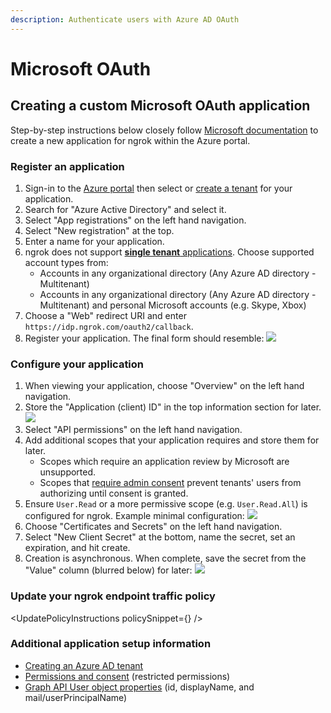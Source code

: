 ```yaml
---
description: Authenticate users with Azure AD OAuth
---
```



# Microsoft OAuth

## Creating a custom Microsoft OAuth application

Step-by-step instructions below closely follow [Microsoft documentation](https://docs.microsoft.com/en-us/azure/active-directory/develop/quickstart-register-app) to create a new application for ngrok within the Azure portal.

### Register an application

1.  Sign-in to the [Azure portal](https://portal.azure.com/) then select or [create a tenant](https://docs.microsoft.com/en-us/azure/active-directory/develop/quickstart-create-new-tenant) for your application.
2.  Search for "Azure Active Directory" and select it.
3.  Select "App registrations" on the left hand navigation.
4.  Select "New registration" at the top.
5.  Enter a name for your application.
6.  ngrok does not support [**single tenant** applications](https://docs.microsoft.com/en-us/azure/active-directory/develop/single-and-multi-tenant-apps). Choose supported account types from:
    - Accounts in any organizational directory (Any Azure AD directory - Multitenant)
    - Accounts in any organizational directory (Any Azure AD directory - Multitenant) and personal Microsoft accounts (e.g. Skype, Xbox)
7.  Choose a "Web" redirect URI and enter `https://idp.ngrok.com/oauth2/callback`.
8.  Register your application. The final form should resemble: ![](/img/howto/oauth/1-microsoft-create_app.png)

### Configure your application

1.  When viewing your application, choose "Overview" on the left hand navigation.
2.  Store the "Application (client) ID" in the top information section for later. ![](/img/howto/oauth/2-microsoft-app_overview.png)
3.  Select "API permissions" on the left hand navigation.
4.  Add additional scopes that your application requires and store them for later.
    - Scopes which require an application review by Microsoft are unsupported.
    - Scopes that [require admin consent](https://docs.microsoft.com/en-us/azure/active-directory/develop/v2-permissions-and-consent#admin-restricted-permissions) prevent tenants' users from authorizing until consent is granted.
5.  Ensure `User.Read` or a more permissive scope (e.g. `User.Read.All`) is configured for ngrok. Example minimal configuration: ![](/img/howto/oauth/3-microsoft-api_permissions.png)
6.  Choose "Certificates and Secrets" on the left hand navigation.
7.  Select "New Client Secret" at the bottom, name the secret, set an expiration, and hit create.
8.  Creation is asynchronous. When complete, save the secret from the "Value" column (blurred below) for later: ![](/img/howto/oauth/4-microsoft-client_secret.png)

### Update your ngrok endpoint traffic policy

<UpdatePolicyInstructions policySnippet={<Microsoft />} />

### Additional application setup information

- [Creating an Azure AD tenant](https://docs.microsoft.com/en-us/azure/active-directory/develop/quickstart-create-new-tenant)
- [Permissions and consent](https://docs.microsoft.com/en-us/azure/active-directory/develop/v2-permissions-and-consent#admin-restricted-permissions) (restricted permissions)
- [Graph API User object properties](https://developers.facebook.com/docs/facebook-login/handling-declined-permissions#reprompt) (id, displayName, and mail/userPrincipalName)
